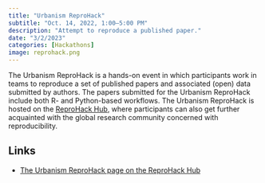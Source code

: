 ```yaml
---
title: "Urbanism ReproHack"
subtitle: "Oct. 14, 2022, 1:00–5:00 PM"
description: "Attempt to reproduce a published paper."
date: "3/2/2023"
categories: [Hackathons]
image: reprohack.png
---
```


The Urbanism ReproHack is a hands-on event in which participants work in teams to reproduce a set of published papers and associated (open) data submitted by authors. The papers submitted for the Urbanism ReproHack include both R- and Python-based workflows. The Urbanism ReproHack is hosted on the [ReproHack Hub](https://www.reprohack.org/), where participants can also get further acquainted with the global research community concerned with reproducibility.

## Links

- [The Urbanism ReproHack page on the ReproHack Hub](https://www.reprohack.org/event/21/)
